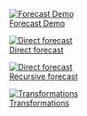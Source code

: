 
<div class="image-grid">

<div class="image-container">
  <a href="topics/intro/forecaster_demo.qmd">
    <img src="images/intro.png" alt="Forecast Demo" class="topic-image">
    <div class="image-text">Forecast Demo</div>
  </a>
</div>


<div class="image-container">
  <a href="topics/intro/direct_forecasting.qmd">
    <img src="images/direct_forecast.png" alt="Direct forecast" class="topic-image">
    <div class="image-text">Direct forecast</div>
  </a>
</div>


<div class="image-container">
  <a href="topics/intro/recursive_forecasting.qmd">
    <img src="images/recursive_forecast.png" alt="Direct forecast" class="topic-image">
    <div class="image-text">Recursive forecast</div>
  </a>
</div>

<div class="image-container">
  <a href="topics/ts_decomposition/transformations.qmd">
    <img src="images/transformations.png" alt="Transformations" class="topic-image">
    <div class="image-text">Transformations</div>
  </a>
</div>


</div>
